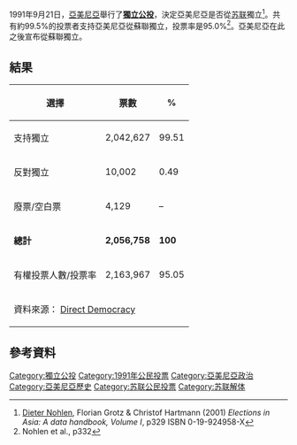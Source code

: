 {{request translation|time=2016-04-28T09:57:34+00:00}}
{{Infobox referendum
| name        = 亞美尼亞獨立公投<br/><small>1991年9月21日</small>
| title       = ''你是否支持亞美尼亞共和國成為獨立於蘇聯之外的民主國家？''
| yes         = 2042627
| no          = 10002
| total       = 2056758
| electorate  = 2163967
| map         = 
| mapdivision = 
| legend_yes  = 
| legend_no   = 
| notes       = 
}}
1991年9月21日，[[亞美尼亞|亞美尼亞]]舉行了'''[[獨立公投|獨立公投]]'''，決定亞美尼亞是否從[[苏联|苏联]]獨立<ref>[[Dieter_Nohlen|Dieter Nohlen]], Florian Grotz & Christof Hartmann (2001) ''Elections in Asia: A data handbook, Volume I'', p329 ISBN 0-19-924958-X</ref>。共有約99.5%的投票者支持亞美尼亞從蘇聯獨立，投票率是95.0%<ref>Nohlen et al., p332</ref>。亞美尼亞在此之後宣布從蘇聯獨立。
==結果==
{| class=wikitable style=text-align:right
!選擇
!票數
!%
|-
|align=left|支持獨立||2,042,627||99.51
|-
|align=left|反對獨立||10,002||0.49
|-
|align=left|廢票/空白票||4,129||–
|-
|align=left|'''總計'''||'''2,056,758'''||'''100'''
|-
|align=left|有權投票人數/投票率||2,163,967||95.05
|-
|align=left colspan=3|資料來源： [http://www.sudd.ch/event.php?lang=en&id=am011991 Direct Democracy]{{Wayback|url=http://www.sudd.ch/event.php?lang=en&id=am011991 |date=20201126121951 }}
|}

==參考資料==
{{reflist}}

{{苏联解体}}
{{亞美尼亞選舉}}
[[Category:獨立公投|Category:獨立公投]]
[[Category:1991年公民投票|Category:1991年公民投票]]
[[Category:亞美尼亞政治|Category:亞美尼亞政治]]
[[Category:亞美尼亞歷史|Category:亞美尼亞歷史]]
[[Category:苏联公民投票|Category:苏联公民投票]]
[[Category:苏联解体|Category:苏联解体]]